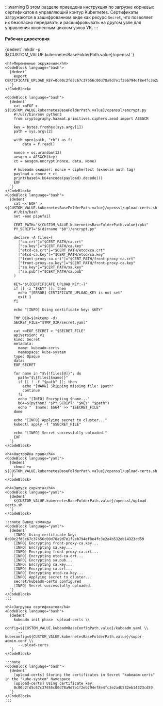 



:::warning
В этом разделе приведена инструкция по загрузке корневых сертификатов в управляющий контур Kubernetes. Сертификаты загружаются в зашифрованном виде как ресурс `Secret`, что позволяет их безопасно передавать и расшифровывать на другом узле для управления жизненным циклом узлов УК.
:::

<Tabs groupId="install-type">

  <TabItem value='HardWay'>
    <h4>Рабочая директория</h4>
    <CodeBlock language="bash">
      {dedent`
        mkdir -p ${CUSTOM_VALUE.kubernetesBaseFolderPath.value}/openssl
      `}
    </CodeBlock>

    <h4>Переменные окружения</h4>
    <CodeBlock language="bash">
      {dedent`
        export CERTIFICATE_UPLOAD_KEY=0c00c2fd5c67c37656c00d78a9d7e1f2eb794ef8e4fc3e2a4b532eb14323cd59
      `}
    </CodeBlock>

    <CodeBlock language="bash">
      {dedent`
        cat <<EOF > ${CUSTOM_VALUE.kubernetesBaseFolderPath.value}/openssl/encrypt.py
        #!/usr/bin/env python3
        from cryptography.hazmat.primitives.ciphers.aead import AESGCM

        key = bytes.fromhex(sys.argv[1])
        path = sys.argv[2]

        with open(path, "rb") as f:
            data = f.read()

        nonce = os.urandom(12)
        aesgcm = AESGCM(key)
        ct = aesgcm.encrypt(nonce, data, None)

        # kubeadm ожидает: nonce + ciphertext (включая auth tag)
        payload = nonce + ct
        print(base64.b64encode(payload).decode())
        EOF
      `}
    </CodeBlock>
    <CodeBlock language="bash">
      {dedent`
        cat <<'EOF' > ${CUSTOM_VALUE.kubernetesBaseFolderPath.value}/openssl/upload-certs.sh
        #!/bin/bash
        set -euo pipefail

        CERT_PATH="${CUSTOM_VALUE.kubernetesBaseFolderPath.value}/pki"
        PY_SCRIPT="$(dirname "$0")/encrypt.py"

        declare -A files=(
          ["ca.crt"]="$CERT_PATH/ca.crt"
          ["ca.key"]="$CERT_PATH/ca.key"
          ["etcd-ca.crt"]="$CERT_PATH/etcd/ca.crt"
          ["etcd-ca.key"]="$CERT_PATH/etcd/ca.key"
          ["front-proxy-ca.crt"]="$CERT_PATH/front-proxy-ca.crt"
          ["front-proxy-ca.key"]="$CERT_PATH/front-proxy-ca.key"
          ["sa.key"]="$CERT_PATH/sa.key"
          ["sa.pub"]="$CERT_PATH/sa.pub"
        )

        KEY="$\{CERTIFICATE_UPLOAD_KEY:-}"
        if [[ -z "$KEY" ]]; then
          echo "[ERROR] CERTIFICATE_UPLOAD_KEY is not set"
          exit 1
        fi

        echo "[INFO] Using certificate key: $KEY"

        TMP_DIR=$(mktemp -d)
        SECRET_FILE="$TMP_DIR/secret.yaml"

        cat <<EOF_SECRET > "$SECRET_FILE"
        apiVersion: v1
        kind: Secret
        metadata:
          name: kubeadm-certs
          namespace: kube-system
        type: Opaque
        data:
        EOF_SECRET

        for name in "$\{!files[@]}"; do
          path="$\{files[$name]}"
          if [[ ! -f "$path" ]]; then
            echo "[WARN] Skipping missing file: $path"
            continue
          fi
          echo "[INFO] Encrypting $name..."
          b64=$(python3 "$PY_SCRIPT" "$KEY" "$path")
          echo "  $name: $b64" >> "$SECRET_FILE"
        done

        echo "[INFO] Applying secret to cluster..."
        kubectl apply -f "$SECRET_FILE"

        echo "[INFO] Secret successfully uploaded."
        EOF
      `}
    </CodeBlock>

    <h4>Настройка прав</h4>
    <CodeBlock language="yaml">
      {dedent`
        chmod +x ${CUSTOM_VALUE.kubernetesBaseFolderPath.value}/openssl/upload-certs.sh
      `}
    </CodeBlock>

    <h4>Запуск скрипта</h4>
    <CodeBlock language="yaml">
      {dedent`
        ${CUSTOM_VALUE.kubernetesBaseFolderPath.value}/openssl/upload-certs.sh
      `}
    </CodeBlock>

    :::note Вывод команды
    <CodeBlock language="yaml">
      {dedent`
        [INFO] Using certificate key: 0c00c2fd5c67c37656c00d78a9d7e1f2eb794ef8e4fc3e2a4b532eb14323cd59
        [INFO] Encrypting front-proxy-ca.key...
        [INFO] Encrypting sa.key...
        [INFO] Encrypting front-proxy-ca.crt...
        [INFO] Encrypting etcd-ca.crt...
        [INFO] Encrypting sa.pub...
        [INFO] Encrypting ca.key...
        [INFO] Encrypting ca.crt...
        [INFO] Encrypting etcd-ca.key...
        [INFO] Applying secret to cluster...
        secret/kubeadm-certs configured
        [INFO] Secret successfully uploaded.
      `}
    </CodeBlock>
    :::

  </TabItem>

  <TabItem value='Kubeadm'>

    <h4>Загрузка сертификатов</h4>
    <CodeBlock language="bash">
      {dedent`
        kubeadm init phase  upload-certs \\
          --config=${CUSTOM_VALUE.kubeadmBaseConfigPath.value}/kubeadm.yaml \\
          --kubeconfig=${CUSTOM_VALUE.kubernetesBaseFolderPath.value}/super-admin.conf \\
          --upload-certs
      `}
    </CodeBlock>

    :::note
    <CodeBlock language="bash">
      {dedent`
        [upload-certs] Storing the certificates in Secret "kubeadm-certs" in the "kube-system" Namespace
        [upload-certs] Using certificate key:
        0c00c2fd5c67c37656c00d78a9d7e1f2eb794ef8e4fc3e2a4b532eb14323cd59
      `}
    </CodeBlock>
    :::

  </TabItem>
</Tabs>
